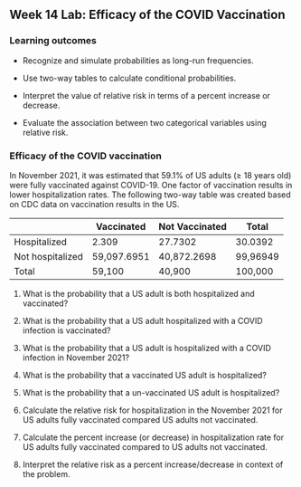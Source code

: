 ## Week 14 Lab: Efficacy of the COVID Vaccination

\setstretch{1}

### Learning outcomes

* Recognize and simulate probabilities as long-run frequencies.

* Use two-way tables to calculate conditional probabilities.

* Interpret the value of relative risk in terms of a percent increase or decrease.

* Evaluate the association between two categorical variables using relative risk.

### Efficacy of the COVID vaccination

In November 2021, it was estimated that 59.1\% of US adults ($\ge$ 18 years old) were fully vaccinated against COVID-19.   One factor of vaccination results in lower hospitalization rates. The following two-way table was created based on CDC data on vaccination results in the US.

|                   |  Vaccinated | Not Vaccinated |    Total   |
|-------------------|-------------|----------------|------------|
| Hospitalized      |     2.309   |      27.7302   |    30.0392 |
| Not hospitalized  | 59,097.6951 |   40,872.2698  |   99,96949 |
| Total             |   59,100    |      40,900    |    100,000 |


1.  What is the probability that a US adult is both hospitalized and vaccinated?

\vspace{0.5in}

2.  What is the probability that a US adult hospitalized with a COVID infection is vaccinated?

\vspace{0.5in}

3.  What is the probability that a US adult is hospitalized with a COVID infection in November 2021?

\vspace{0.5in}

4.  What is the probability that a vaccinated US adult is hospitalized?

\vspace{0.5in}

5.  What is the probability that a un-vaccinated US adult is hospitalized?

\vspace{0.5in}

6.  Calculate the relative risk for hospitalization in the November 2021 for US adults fully vaccinated compared US adults not vaccinated.

\vspace{0.5in}

7.  Calculate the percent increase (or decrease) in hospitalization rate for US adults fully vaccinated compared to US adults not vaccinated.

\vspace{0.5in}

8. Interpret the relative risk as a percent increase/decrease in context of the problem. 
\newpage
